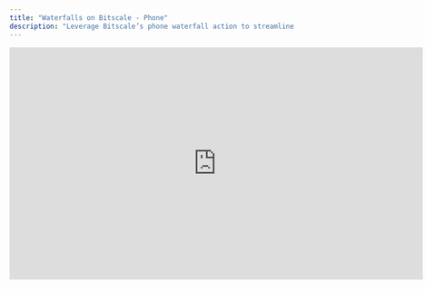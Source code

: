 ```yaml
---
title: "Waterfalls on Bitscale - Phone"
description: "Leverage Bitscale’s phone waterfall action to streamline phone number retrieval from multiple data providers, minimizing redundancy and ensuring seamless integration into your workflows."
---
```


<iframe width="728" height="410" src="https://www.youtube.com/embed/MUdrzXXp4Ls?si=pwbbRPzhU_cNsScu" title="YouTube video player" frameborder="0" allow="accelerometer; autoplay; clipboard-write; encrypted-media; gyroscope; picture-in-picture; web-share" referrerpolicy="strict-origin-when-cross-origin" allowfullscreen />

## **Simplify Phone Number Retrieval**

Identifying accurate phone numbers for outreach is crucial but can often require querying multiple data providers. Bitscale’s **phone waterfall action** automates this process by:

* Sequentially parsing through multiple phone data providers in a user-defined order.

* Returning the first valid phone number retrieved, saving time and resources.

* Eliminating redundancy by ensuring only unique and verified numbers are captured.

This feature is designed to reduce manual effort while improving the accuracy of your lead data.

***

## **How It Works**

<img height="100" src="https://res.cloudinary.com/dbfzpmxn2/image/upload/v1735312532/Screenshot_2024-12-27_at_8.25.19_PM_uuok6d.png" />

**1. Define Your Provider Sequence**

Set up your workflow by selecting the phone data providers you want to query. Bitscale allows you to:

* Add multiple providers in a prioritized sequence (e.g., Provider A → Provider B → Provider C).

* Customize the order based on reliability, speed, or cost preferences.

<img height="100" src="https://res.cloudinary.com/dbfzpmxn2/image/upload/v1735312533/Screenshot_2024-12-27_at_8.25.31_PM_odwmr4.png" />

**Why This Matters:** Tailoring the provider sequence ensures optimal results based on your unique needs.

**2. Retrieve Phone Numbers**

Once your provider sequence is defined, the waterfall action:

* Queries each provider in the specified order.

* Stops as soon as it retrieves a valid phone number.

**Why This Matters:** This reduces processing time and ensures you’re always working with the best available data.

**3. Minimize Redundancy**

To prevent unreachable phone numbers in your grid, Bitscale’s waterfall action:

* Allows you to set up validation on each fetch attempt.

***

## **Key Benefits of Phone Waterfalls**

* **Efficiency:** Automate phone number retrieval from multiple providers without duplicating efforts.

* **Flexibility:** Customize the provider order to match your priorities and workflow needs.

* **Accuracy:** Retrieve only valid and unique phone numbers for your leads.

***

## **Getting Started**

Streamline your phone number retrieval process today:
👉 **\[Grid Link]** to explore templates and integrate the phone waterfall action into your workflows.

**Pro Tip:** Prioritize high-quality providers first in your sequence for faster and more accurate results.